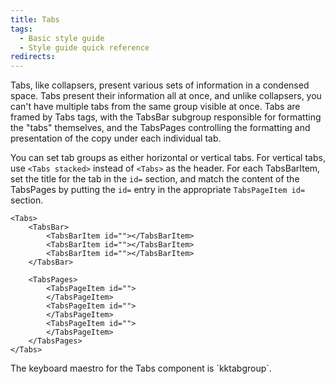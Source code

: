 ```yaml
---
title: Tabs
tags:
  - Basic style guide
  - Style guide quick reference
redirects:
---
```


Tabs, like collapsers, present various sets of information in a condensed space. Tabs present their information all at once, and unlike collapsers, you can't have multiple tabs from the same group visible at once. Tabs are framed by Tabs tags, with the TabsBar subgroup responsible for formatting the "tabs" themselves, and the TabsPages controlling the formatting and presentation of the copy under each individual tab. 

You can set tab groups as either horizontal or vertical tabs. For vertical tabs, use `<Tabs stacked>` instead of `<Tabs>` as the header. For each TabsBarItem, set the title for the tab in the `id=` section, and match the content of the TabsPages by putting the `id=` entry in the appropriate `TabsPageItem id=` section.

```
<Tabs>
	<TabsBar>
		<TabsBarItem id=""></TabsBarItem>
		<TabsBarItem id=""></TabsBarItem>
		<TabsBarItem id=""></TabsBarItem>
	</TabsBar>

	<TabsPages>
		<TabsPageItem id="">
		</TabsPageItem>
		<TabsPageItem id="">
		</TabsPageItem>
		<TabsPageItem id="">
		</TabsPageItem>
	</TabsPages>
</Tabs>
```
<Callout variant="tip">
The keyboard maestro for the Tabs component is `kktabgroup`.
</Callout>
